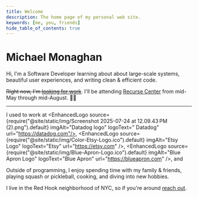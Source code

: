 ```yaml
---
title: Welcome
description: The home page of my personal web site.
keywords: [me, you, friends]
hide_table_of_contents: true
---
```



# Michael Monaghan

Hi, I'm a Software Developer learning about about large-scale systems, beautiful user experiences, and writing clean & efficient code.

~~Right now, I'm [looking for work](./blog/what-im-looking-for)~~. I'll be attending [Recurse Center](https://recurse.com) from mid-May through mid-August. 💪🏻

<RCScout />

---

I used to work at <EnhancedLogo source={require("@site/static/img/Screenshot 2025-07-24 at 12.09.43 PM (2).png").default} imgAlt="Datadog logo" logoText=" Datadog" url="https://datadog.com"/>, <EnhancedLogo source={require("@site/static/img/Color-Etsy-Logo.ico").default} imgAlt="Etsy Logo" logoText="Etsy" url="https://etsy.com" />, <EnhancedLogo source={require("@site/static/img/Blue-Apron-Logo.ico").default} imgAlt="Blue Apron Logo" logoText="Blue Apron" url="https://blueapron.com" />, and <EnhancedLogo imgAlt="No Logo Provided" logoText="InterviewJet" url="https://interviewjet.com" />

Outside of programming, I enjoy spending time with my family & friends, playing squash or pickleball, cooking, and diving into new hobbies.

I live in the Red Hook neighborhood of NYC, so if you're around [reach out](./contact/).
